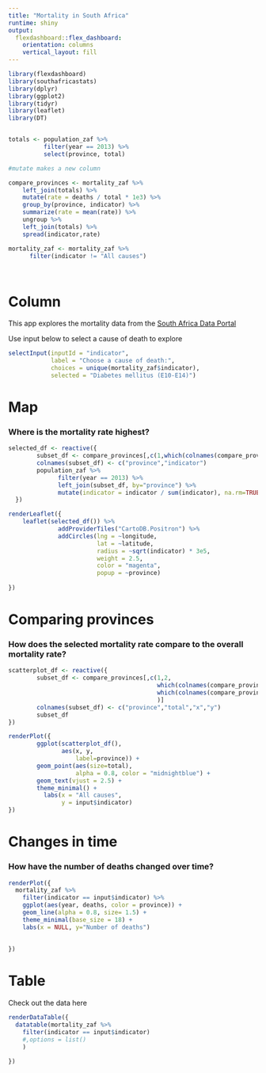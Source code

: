 ```yaml
---
title: "Mortality in South Africa"
runtime: shiny
output: 
  flexdashboard::flex_dashboard:
    orientation: columns
    vertical_layout: fill
---
```


```r
library(flexdashboard)
library(southafricastats)
library(dplyr)
library(ggplot2)
library(tidyr)
library(leaflet)
library(DT)


totals <- population_zaf %>%
          filter(year == 2013) %>%
          select(province, total)

#mutate makes a new column

compare_provinces <- mortality_zaf %>%
    left_join(totals) %>%
    mutate(rate = deaths / total * 1e3) %>%
    group_by(province, indicator) %>%
    summarize(rate = mean(rate)) %>%
    ungroup %>%
    left_join(totals) %>%
    spread(indicator,rate)

mortality_zaf <- mortality_zaf %>%
      filter(indicator != "All causes")




```

Column {.sidebar}
====================================================

This app explores the mortality data from the 
[South Africa Data Portal](http://southafrica.opendataforafrica.org/)

Use input below to select a cause of death to explore


```r
selectInput(inputId = "indicator",
            label = "Choose a cause of death:",
            choices = unique(mortality_zaf$indicator),
            selected = "Diabetes mellitus (E10-E14)")


```




Map {data-icon="fa-map-marker"}
====================================================

### Where is the mortality rate highest?

```r
selected_df <- reactive({ 
        subset_df <- compare_provinces[,c(1,which(colnames(compare_provinces) == input$indicator))]
        colnames(subset_df) <- c("province","indicator")
        population_zaf %>%
              filter(year == 2013) %>%
              left_join(subset_df, by="province") %>%
              mutate(indicator = indicator / sum(indicator), na.rm=TRUE)
  })

renderLeaflet({
    leaflet(selected_df()) %>%
              addProviderTiles("CartoDB.Positron") %>%
              addCircles(lng = ~longitude,
                         lat = ~latitude,
                         radius = ~sqrt(indicator) * 3e5,
                         weight = 2.5,
                         color = "magenta",
                         popup = ~province)
  
})

```

Comparing provinces {data-icon="fa-list"}
=====================================================

### How does the selected mortality rate compare to the overall mortality rate?


```r

scatterplot_df <- reactive({
        subset_df <- compare_provinces[,c(1,2,
                                          which(colnames(compare_provinces) == "All causes"),
                                          which(colnames(compare_provinces) == input$indicator)
                                          )]
        colnames(subset_df) <- c("province","total","x","y")
        subset_df
})

renderPlot({
        ggplot(scatterplot_df(),
               aes(x, y, 
                   label=province)) +
        geom_point(aes(size=total),
                   alpha = 0.8, color = "midnightblue") + 
        geom_text(vjust = 2.5) +
        theme_minimal() + 
          labs(x = "All causes",
               y = input$indicator)
})

```


Changes in time{data-icon="fa-area-chart"}
=====================================================

### How have the number of deaths changed over time?

```r

renderPlot({
  mortality_zaf %>%
    filter(indicator == input$indicator) %>%
    ggplot(aes(year, deaths, color = province)) + 
    geom_line(alpha = 0.8, size= 1.5) +
    theme_minimal(base_size = 18) + 
    labs(x = NULL, y="Number of deaths")
  
  
})


```


Table {data-icon="fa-table"}
====================================================

Check out the data here

```r
renderDataTable({
  datatable(mortality_zaf %>%
    filter(indicator == input$indicator)
    #,options = list()
    )
  
})

```



